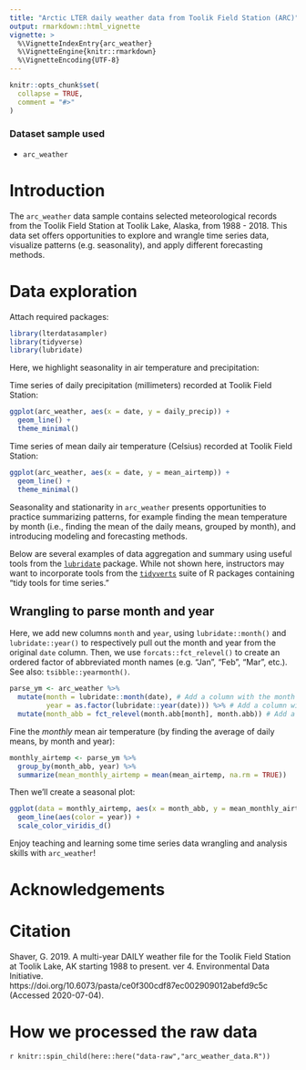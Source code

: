 ```yaml
---
title: "Arctic LTER daily weather data from Toolik Field Station (ARC)"
output: rmarkdown::html_vignette
vignette: >
  %\VignetteIndexEntry{arc_weather}
  %\VignetteEngine{knitr::rmarkdown}
  %\VignetteEncoding{UTF-8}
---
```


```r
knitr::opts_chunk$set(
  collapse = TRUE,
  comment = "#>"
)
```


### Dataset sample used 

- `arc_weather`

# Introduction

The `arc_weather` data sample contains selected meteorological records from the Toolik Field Station at Toolik Lake, Alaska, from 1988 - 2018. This data set offers opportunities to explore and wrangle time series data, visualize patterns (e.g. seasonality), and apply different forecasting methods. 

# Data exploration

Attach required packages: 
```r
library(lterdatasampler)
library(tidyverse)
library(lubridate)
```

Here, we highlight seasonality in air temperature and precipitation: 

Time series of daily precipitation (millimeters) recorded at Toolik Field Station: 
```r
ggplot(arc_weather, aes(x = date, y = daily_precip)) +
  geom_line() +
  theme_minimal()
```

Time series of mean daily air temperature (Celsius) recorded at Toolik Field Station: 
```r
ggplot(arc_weather, aes(x = date, y = mean_airtemp)) +
  geom_line() +
  theme_minimal()
```

Seasonality and stationarity in `arc_weather` presents opportunities to practice summarizing patterns, for example finding the mean temperature by month (i.e., finding the mean of the daily means, grouped by month), and introducing modeling and forecasting methods. 

Below are several examples of data aggregation and summary using useful tools from the [`lubridate`](https://lubridate.tidyverse.org/) package. While not shown here, instructors may want to incorporate tools from the [`tidyverts`](https://tidyverts.org/) suite of R packages containing "tidy tools for time series."

## Wrangling to parse month and year 

Here, we add new columns `month` and `year`, using `lubridate::month()` and `lubridate::year()` to respectively pull out the month and year from the original `date` column. Then, we use `forcats::fct_relevel()` to create an ordered factor of abbreviated month names (e.g. "Jan", "Feb", "Mar", etc.). See also: `tsibble::yearmonth()`. 

```r
parse_ym <- arc_weather %>% 
  mutate(month = lubridate::month(date), # Add a column with the month (numeric)
         year = as.factor(lubridate::year(date))) %>% # Add a column with the year (numeric)
  mutate(month_abb = fct_relevel(month.abb[month], month.abb)) # Add a column with the month as an abbreviated month name
```

Fine the *monthly* mean air temperature (by finding the average of daily means, by month and year):

```r
monthly_airtemp <- parse_ym %>% 
  group_by(month_abb, year) %>% 
  summarize(mean_monthly_airtemp = mean(mean_airtemp, na.rm = TRUE))
```

Then we'll create a seasonal plot: 
```r
ggplot(data = monthly_airtemp, aes(x = month_abb, y = mean_monthly_airtemp, group = year)) +
  geom_line(aes(color = year)) +
  scale_color_viridis_d()
```

Enjoy teaching and learning some time series data wrangling and analysis skills with `arc_weather`!

# Acknowledgements

# Citation

Shaver, G. 2019. A multi-year DAILY weather file for the Toolik Field Station at Toolik Lake, AK starting 1988 to present. ver 4. Environmental Data Initiative. https://doi.org/10.6073/pasta/ce0f300cdf87ec002909012abefd9c5c (Accessed 2020-07-04).


# How we processed the raw data

`r knitr::spin_child(here::here("data-raw","arc_weather_data.R"))`

